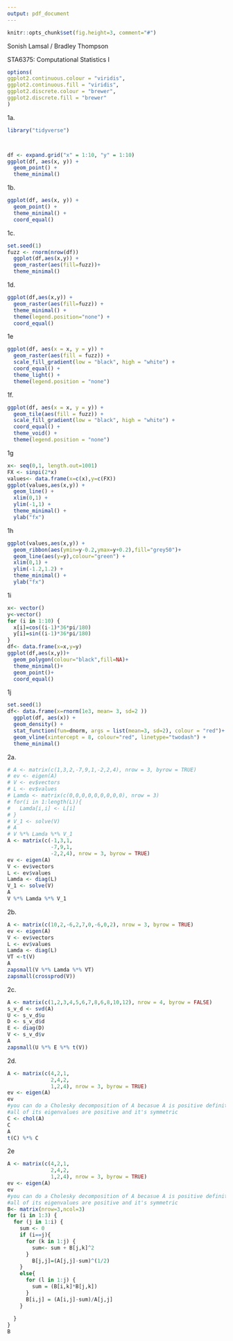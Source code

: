 ```yaml
---
output: pdf_document
---
```



```r
knitr::opts_chunk$set(fig.height=3, comment="#")
```



Sonish Lamsal / Bradley Thompson

STA6375: Computational Statistics I

\begin{center}
Homework 3
\end{center}

```r
options(
ggplot2.continuous.colour = "viridis",
ggplot2.continuous.fill = "viridis",
ggplot2.discrete.colour = "brewer",
ggplot2.discrete.fill = "brewer"
)
```


1a.

```r
library("tidyverse")



df <- expand.grid("x" = 1:10, "y" = 1:10) 
ggplot(df, aes(x, y)) +
  geom_point() +
  theme_minimal()

```

1b. 

```r
ggplot(df, aes(x, y)) +
  geom_point() +
  theme_minimal() +
  coord_equal()
```


1c.
```r
set.seed(1)
fuzz <- rnorm(nrow(df))
  ggplot(df,aes(x,y)) + 
  geom_raster(aes(fill=fuzz))+
  theme_minimal()
```

1d.
```r
ggplot(df,aes(x,y)) + 
  geom_raster(aes(fill=fuzz)) + 
  theme_minimal() +
  theme(legend.position="none") +
  coord_equal() 
```

1e
```r
ggplot(df, aes(x = x, y = y)) +
  geom_raster(aes(fill = fuzz)) + 
  scale_fill_gradient(low = "black", high = "white") + 
  coord_equal() + 
  theme_light() +
  theme(legend.position = "none")

```

1f.
```r
ggplot(df, aes(x = x, y = y)) +
  geom_tile(aes(fill = fuzz)) + 
  scale_fill_gradient(low = "black", high = "white") + 
  coord_equal() + 
  theme_void() +
  theme(legend.position = "none")
```

1g
```r
x<- seq(0,1, length.out=1001)
FX <- sinpi(2*x)
values<- data.frame(x=c(x),y=c(FX))
ggplot(values,aes(x,y)) + 
  geom_line() + 
  xlim(0,1) + 
  ylim(-1,1) +
  theme_minimal() +
  ylab("fx")
```

1h
```r
ggplot(values,aes(x,y)) + 
  geom_ribbon(aes(ymin=y-0.2,ymax=y+0.2),fill="grey50")+
  geom_line(aes(y=y),colour="green") +
  xlim(0,1) + 
  ylim(-1.2,1.2) +
  theme_minimal() +
  ylab("fx")
```

1i
```r
x<- vector()
y<-vector()
for (i in 1:10) {
  x[i]=cos((i-1)*36*pi/180)
  y[i]=sin((i-1)*36*pi/180)
}
df<- data.frame(x=x,y=y)
ggplot(df,aes(x,y))+
  geom_polygon(colour="black",fill=NA)+
  theme_minimal()+
  geom_point()+
  coord_equal()
```

1j
```r
set.seed(1)
df<- data.frame(x=rnorm(1e3, mean= 3, sd=2 ))
  ggplot(df, aes(x)) +
  geom_density() + 
  stat_function(fun=dnorm, args = list(mean=3, sd=2), colour = "red")+
  geom_vline(xintercept = 8, colour="red", linetype="twodash") +
  theme_minimal()

```

2a.
```r
# A <- matrix(c(1,3,2,-7,9,1,-2,2,4), nrow = 3, byrow = TRUE)
# ev <- eigen(A)
# V <- ev$vectors
# L <- ev$values
# Lamda <- matrix(c(0,0,0,0,0,0,0,0,0), nrow = 3)
# for(i in 1:length(L)){
#   Lamda[i,i] <- L[i]
# }
# V_1 <- solve(V)
# A
# V %*% Lamda %*% V_1
A <- matrix(c(-1,3,1,
              -7,9,1,
              -2,2,4), nrow = 3, byrow = TRUE)
ev <- eigen(A)
V <- ev$vectors
L <- ev$values
Lamda <- diag(L)
V_1 <- solve(V)
A
V %*% Lamda %*% V_1
```

2b.
```r
A <- matrix(c(10,2,-6,2,7,0,-6,0,2), nrow = 3, byrow = TRUE)
ev <- eigen(A)
V <- ev$vectors
L <- ev$values
Lamda <- diag(L)
VT <-t(V)
A
zapsmall(V %*% Lamda %*% VT)
zapsmall(crossprod(V))
```

2c.
```r
A <- matrix(c(1,2,3,4,5,6,7,8,6,8,10,12), nrow = 4, byrow = FALSE)
s_v_d <- svd(A)
U <- s_v_d$u
D <- s_v_d$d
E <- diag(D)
V <- s_v_d$v
A
zapsmall(U %*% E %*% t(V))
```

2d.
```r
A <- matrix(c(4,2,1,
              2,4,2,
              1,2,4), nrow = 3, byrow = TRUE)
ev <- eigen(A)
ev
#you can do a Cholesky decomposition of A becasue A is positive definite since
#all of its eigenvalues are positive and it's symmetric
C <- chol(A)
C
A
t(C) %*% C
```

2e
```r
A <- matrix(c(4,2,1,
              2,4,2,
              1,2,4), nrow = 3, byrow = TRUE)
ev <- eigen(A)
ev
#you can do a Cholesky decomposition of A becasue A is positive definite since
#all of its eigenvalues are positive and it's symmetric
B<- matrix(nrow=3,ncol=3)
for (i in 1:3) {
  for (j in 1:i) {
    sum <- 0
    if (i==j){
      for (k in 1:j) {
        sum<- sum + B[j,k]^2
      }
        B[j,j]=(A[j,j]-sum)^(1/2)
    }
    else{
      for (l in 1:j) {
        sum = (B[i,k]*B[j,k])
      }
      B[i,j] = (A[i,j]-sum)/A[j,j]
    }
    
  }
}
B


```


